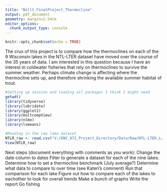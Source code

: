 ```yaml
---
title: "Bollt_FinalProject_Thermocline"
output: pdf_document
geometry: margin=2.54cm
editor_options: 
  chunk_output_type: console
---
```


```r
knitr::opts_chunk$set(echo = TRUE)
```

The crux of this project is to compare how the thermoclines on each of the 9 Wisconsin lakes in the NTL-LTER dataset have moved over the course of the 35 years of data. I am interested in this question because I have an interest in coldwater fisheries that rely on thermoclines to survive the summer weather. Perhaps climate change is affecting where the thermocline sets up, and therefore shrinking the available summer habitat of trout.
```r
#Setting up session and loading all packages I think I might need
getwd()
library(tidyverse)
library(lubridate)
library(ggplot2)
library(multcompView)
library(nlme)
library(lsmeans)

#Reading in the raw lake dataset
NTLR_raw <- read.csv("V:/ENV_872_Project_Directory/Data/Raw/NTL-LTER_Lake_ChemistryPhysics_Raw.csv")
View(NTLR_raw)
```
Next steps (document everything with comments as you work):
Change the date column to dates
Filter to generate a dataset for each of the nine lakes.
Determine how to set a thermocline benchmark (July average?)
Determine what data to compare to over time (see Kateri's comment)
Run that comparison for each lake
Figure out how to compare each of the lakes to eachother to look for overall trends
Make a bunch of graphs
Write the report
Go fishing